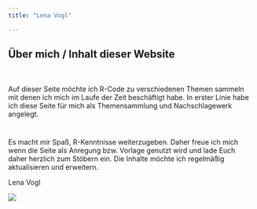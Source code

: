 ```yaml
---
title: "Lena Vogl"

---
```



```{=html}
        
<style type="text/css">
.title {
  display: none;
}

#getting-started img {
  margin-right: 10px;
}

</style>




```


::: grid
::: {.g-col-12 .g-col-md-6}
# **Über mich / Inhalt dieser Website**

<p style="margin-top: 50px;">

Auf dieser Seite möchte ich R-Code zu verschiedenen Themen sammeln mit denen ich mich im Laufe der Zeit beschäftigt habe. In erster Linie habe ich diese Seite für mich als Themensammlung und Nachschlagewerk angelegt.

</p>

<p style="margin-top: 30px; margin-bottom: 40px;">

Es macht mir Spaß, R-Kenntnisse weiterzugeben. Daher freue ich mich wenn die Seite als Anregung bzw. Vorlage genutzt wird und lade Euch daher herzlich zum Stöbern ein. Die Inhalte möchte ich regelmäßig aktualisieren und erweitern.

</p>

<p style="text-align:right;">

Lena Vogl

</p>
:::

::: {.g-col-12 .g-col-md-6}
<a href = "https://crumplab.github.io"> ![](images/Foto_Lena_Vogl.jpg) </a>
:::
:::


<script src="https://giscus.app/client.js"
        data-repo="LenaVogl/lenavogl.github.io"
        data-repo-id="R_kgDOHkzRlA"
        data-category-id="DIC_kwDOHkzRlM4CW3ee"
        data-mapping="pathname"
        data-strict="0"
        data-reactions-enabled="1"
        data-emit-metadata="0"
        data-input-position="bottom"
        data-theme="light"
        data-lang="de"
        crossorigin="anonymous"
        async>
</script>
